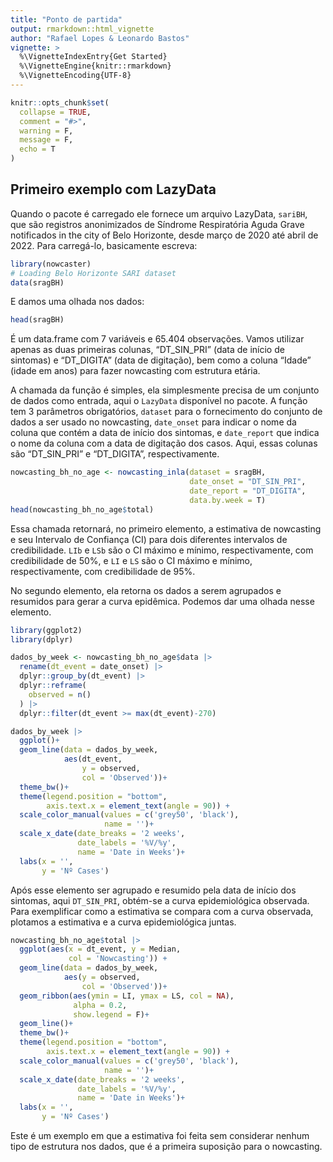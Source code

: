 ```yaml
---
title: "Ponto de partida"
output: rmarkdown::html_vignette
author: "Rafael Lopes & Leonardo Bastos"
vignette: >
  %\VignetteIndexEntry{Get Started}
  %\VignetteEngine{knitr::rmarkdown}
  %\VignetteEncoding{UTF-8}
---
```


```r
knitr::opts_chunk$set(
  collapse = TRUE,
  comment = "#>", 
  warning = F, 
  message = F, 
  echo = T
)
```

## Primeiro exemplo com LazyData

Quando o pacote é carregado ele fornece um arquivo LazyData, `sariBH`, que são registros anonimizados de Síndrome Respiratória Aguda Grave notificados in the city of Belo Horizonte, desde março de 2020 até abril de 2022. Para carregá-lo, basicamente escreva:

```r
library(nowcaster)
# Loading Belo Horizonte SARI dataset
data(sragBH)
```

E damos uma olhada nos dados:

```r
head(sragBH)
```

É um data.frame com 7 variáveis e 65.404 observações. Vamos utilizar apenas as duas primeiras colunas, "DT_SIN_PRI" (data de início de sintomas) e "DT_DIGITA" (data de digitação), bem como a coluna "Idade" (idade em anos) para fazer nowcasting com estrutura etária.

A chamada da função é simples, ela simplesmente precisa de um conjunto de dados como entrada, aqui o `LazyData` disponível no pacote. A função tem 3 parâmetros obrigatórios, `dataset` para o fornecimento do conjunto de dados a ser usado no nowcasting, `date_onset` para indicar o nome da coluna que contém a data de início dos sintomas, e `date_report` que indica o nome da coluna com a data de digitação dos casos. Aqui, essas colunas são "DT_SIN_PRI" e "DT_DIGITA", respectivamente.

```r
nowcasting_bh_no_age <- nowcasting_inla(dataset = sragBH, 
                                        date_onset = "DT_SIN_PRI", 
                                        date_report = "DT_DIGITA", 
                                        data.by.week = T)
head(nowcasting_bh_no_age$total)
```

Essa chamada retornará, no primeiro elemento, a estimativa de nowcasting e seu Intervalo de Confiança (CI) para dois diferentes intervalos de credibilidade. `LIb` e `LSb` são o CI máximo e mínimo, respectivamente, com credibilidade de 50%, e `LI` e `LS` são o CI máximo e mínimo, respectivamente, com credibilidade de 95%.

No segundo elemento, ela retorna os dados a serem agrupados e resumidos para gerar a curva epidêmica. Podemos dar uma olhada nesse elemento.

```r
library(ggplot2)
library(dplyr)

dados_by_week <- nowcasting_bh_no_age$data |> 
  rename(dt_event = date_onset) |>
  dplyr::group_by(dt_event) |> 
  dplyr::reframe(
    observed = n()
  ) |>
  dplyr::filter(dt_event >= max(dt_event)-270)

dados_by_week |> 
  ggplot()+
  geom_line(data = dados_by_week, 
            aes(dt_event, 
                y = observed, 
                col = 'Observed'))+
  theme_bw()+
  theme(legend.position = "bottom", 
        axis.text.x = element_text(angle = 90)) +
  scale_color_manual(values = c('grey50', 'black'), 
                     name = '')+
  scale_x_date(date_breaks = '2 weeks', 
               date_labels = '%V/%y', 
               name = 'Date in Weeks')+
  labs(x = '', 
       y = 'Nº Cases')
```

Após esse elemento ser agrupado e resumido pela data de início dos sintomas, aqui `DT_SIN_PRI`, obtém-se a curva epidemiológica observada. Para exemplificar como a estimativa se compara com a curva observada, plotamos a estimativa e a curva epidemiológica juntas.

```r

nowcasting_bh_no_age$total |> 
  ggplot(aes(x = dt_event, y = Median, 
             col = 'Nowcasting')) +
  geom_line(data = dados_by_week, 
            aes(y = observed, 
                col = 'Observed'))+
  geom_ribbon(aes(ymin = LI, ymax = LS, col = NA), 
              alpha = 0.2, 
              show.legend = F)+
  geom_line()+
  theme_bw()+
  theme(legend.position = "bottom", 
        axis.text.x = element_text(angle = 90)) +
  scale_color_manual(values = c('grey50', 'black'), 
                     name = '')+
  scale_x_date(date_breaks = '2 weeks', 
               date_labels = '%V/%y', 
               name = 'Date in Weeks')+
  labs(x = '', 
       y = 'Nº Cases')
```

Este é um exemplo em que a estimativa foi feita sem considerar nenhum tipo de estrutura nos dados, que é a primeira suposição para o nowcasting.
